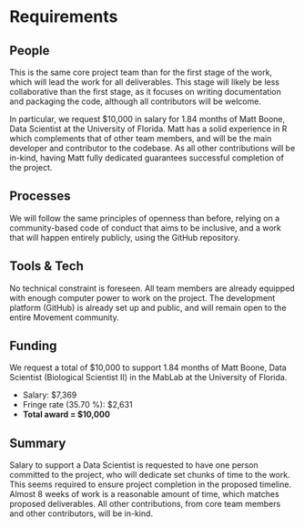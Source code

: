 # Requirements
<!-- 
An idea of what is required to make the project actually happen
-->

## People
<!--
Who needs to be involved, what's the proposed structure, what will it take to get their involvement?
-->

This is the same core project team than for the first stage of the
work, which will lead the work for all deliverables. This stage will
likely be less collaborative than the first stage, as it focuses on
writing documentation and packaging the code, although all
contributors will be welcome.

In particular, we request \$10,000 in salary for 1.84 months of Matt
Boone, Data Scientist at the University of Florida. Matt has a solid
experience in R which complements that of other team members, and will
be the main developer and contributor to the codebase. As all other
contributions will be in-kind, having Matt fully dedicated guarantees
successful completion of the project.


## Processes
<!-- 
What processes need to be put in place e.g. codes of conduct, regular ISC meetings, handover to the community at large?
-->

We will follow the same principles of openness than before, relying on
a community-based code of conduct that aims to be inclusive, and a
work that will happen entirely publicly, using the GitHub repository.


## Tools & Tech
<!--
What is going to be needed to deliver this project? 

Will cloud computing be used - if yes are there are necessary components that will be deciding factors between providers?

Are there tools or tech that don't exist that will be produced to facilitate the project?
-->

No technical constraint is foreseen. All team members are already
equipped with enough computer power to work on the project.  The
development platform (GitHub) is already set up and public, and will
remain open to the entire Movement community.


## Funding
<!-- 
[TO DO] THE GUIDANCE IS PRETTY UNCLEAR, ESP IN LIGHT OF GABOR'S PROPOSAL VS AWARD SIZE

-->

We request a total of \$10,000 to support 1.84 months of Matt Boone,
Data Scientist (Biological Scientist II) in the MabLab at the
University of Florida.

* Salary: \$7,369
* Fringe rate (35.70 %): \$2,631
* **Total award = \$10,000**


## Summary
<!--
A summary of the requirements that contextualises the costs
-->

Salary to support a Data Scientist is requested to have one person
committed to the project, who will dedicate set chunks of time to the
work. This seems required to ensure project completion in the proposed
timeline. Almost 8 weeks of work is a reasonable amount of time, which
matches proposed deliverables. All other contributions, from core team
members and other contributors, will be in-kind.
